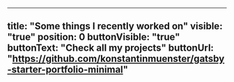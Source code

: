 ---
title: "Some things I recently worked on"
visible: "true"
position: 0
buttonVisible: "true"
buttonText: "Check all my projects"
buttonUrl: "https://github.com/konstantinmuenster/gatsby-starter-portfolio-minimal"
----